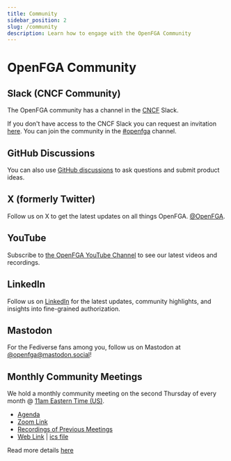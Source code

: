 ```yaml
---
title: Community
sidebar_position: 2
slug: /community
description: Learn how to engage with the OpenFGA Community
---
```

# OpenFGA Community

## Slack (CNCF Community)
The OpenFGA community has a channel in the [CNCF](https://cncf.io) Slack.

If you don't have access to the CNCF Slack you can request an invitation [here](https://slack.cncf.io). You can join the community in the [#openfga](https://cloud-native.slack.com/archives/C06G1NNH47N) channel.

## GitHub Discussions
You can also use [GitHub discussions](https://github.com/orgs/openfga/discussions) to ask questions and submit product ideas.

## X (formerly Twitter)
Follow us on X to get the latest updates on all things OpenFGA. [@OpenFGA](https://twitter.com/OpenFGA).

## YouTube
Subscribe to [the OpenFGA YouTube Channel](https://www.youtube.com/@OpenFGA) to see our latest videos and recordings.

## LinkedIn
Follow us on [LinkedIn](https://www.linkedin.com/company/openfga/) for the latest updates, community highlights, and insights into fine-grained authorization.

## Mastodon
For the Fediverse fans among you, follow us on Mastodon at [@openfga@mastodon.social](https://mastodon.social/@openfga)!

## Monthly Community Meetings
We hold a monthly community meeting on the second Thursday of every month @ [11am Eastern Time (US)](https://www.worldtimebuddy.com/?qm=1&lid=12,100,5,6,8&h=5&sln=11-12&hf=1).

* [Agenda](https://docs.google.com/document/d/1Y6rbD0xpGLVl-7CmeMgxi56_a0ibIQ_RojvWBbT9MZk/edit#)
* [Zoom Link](https://zoom-lfx.platform.linuxfoundation.org/meetings/openfga)
* [Recordings of Previous Meetings](https://www.youtube.com/playlist?list=PLUR5l-oTFZqUneyHz-h4WzaJssgxBXdxB)
* [Web Link](https://calendar.google.com/calendar/embed?src=daf2d94b4d60979d468faf274e98d098b03bc08adfaf25d8c27ff0ad8d344f2a%40group.calendar.google.com) | [ics file](https://calendar.google.com/calendar/ical/38a445a2801a268987d9e566b2b8f60d90bb615c4a9678c7c2c992020a166bf2%40group.calendar.google.com/public/basic.ics)

Read more details [here](https://github.com/openfga/community/blob/main/community-meetings.md)
